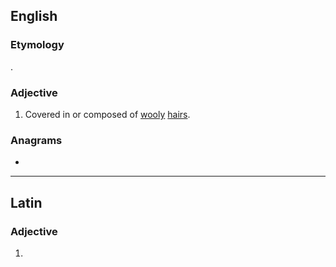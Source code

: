 ==English==

===Etymology===
{{bor|en|la|lanatus||wooly}}.

===Adjective===
{{en-adj}}

# Covered in or composed of [[wooly]] [[hair]]s.

===Anagrams===
* {{anagrams|en|anteal}}

----

==Latin==

===Adjective===
{{la-adj-form|lānāte}}

# {{inflection of|lānātus||voc|m|s|lang=la}}